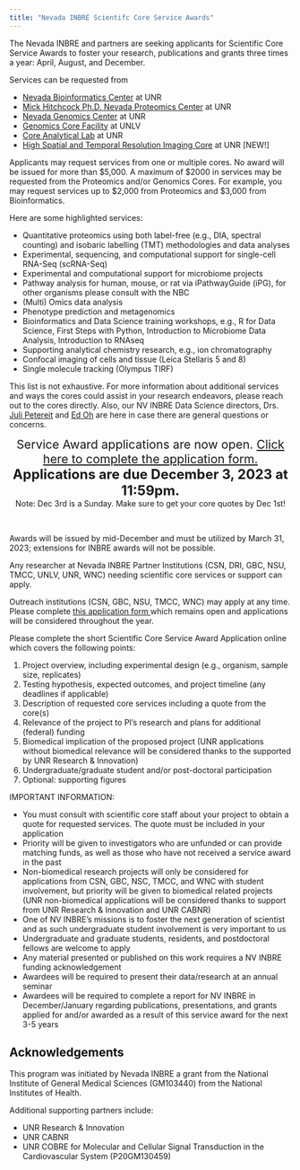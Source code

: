 ```yaml
---
title: "Nevada INBRE Scientifc Core Service Awards"
---
```


<style><!--Page specific style-->
  h1 {color: #000}
  h2 {color: #111}
  h3 {color: #222; border-bottom: 1px solid #ccc; width: 75%;}
  h4 {color: #666}
  .top {color: #ccc; display: inline-block; padding: 25px 0px 5px 0px;}
</style>

The Nevada INBRE and partners are seeking applicants for Scientific Core Service Awards to foster your research, publications and grants three times a year: April, August, and December.

Services can be requested from

 - <a href="https://unr.edu/bioinformatics">Nevada Bioinformatics Center</a> at UNR
 - <a href="https://unr.edu/proteomics">Mick Hitchcock Ph.D. Nevada Proteomics Center</a> at UNR
 - <a href="https://unr.edu/genomics">Nevada Genomics Center</a> at UNR
 - <a href="https://www.unlv.edu/genomics">Genomics Core Facility</a> at UNLV
 - <a href="https://naes.unr.edu/cal/">Core Analytical Lab</a> at UNR
 - <a href="https://med.unr.edu/research/core-facilities-and-centers/cobre-cardiovascular/scientific-cores/core-c">High Spatial and Temporal Resolution Imaging Core</a> at UNR [NEW!]

 
Applicants may request services from one or multiple cores. No award will be issued for more than \$5,000. A maximum of \$2000 in services may be requested from the Proteomics and/or Genomics Cores. For example, you may request services up to \$2,000 from Proteomics and $3,000 from Bioinformatics.

Here are some highlighted services:

 - Quantitative proteomics using both label-free (e.g., DIA, spectral counting) and isobaric labelling (TMT) methodologies and data analyses
 - Experimental, sequencing, and computational support for single-cell RNA-Seq (scRNA-Seq)
 - Experimental and computational support for microbiome projects
 - Pathway analysis for human, mouse, or rat via iPathwayGuide (iPG), for other organisms please consult with the NBC
 - (Multi) Omics data analysis
 - Phenotype prediction and metagenomics
 - Bioinformatics and Data Science training workshops, e.g., R for Data Science, First Steps with Python, Introduction to Microbiome Data Analysis, Introduction to RNAseq
 - Supporting analytical chemistry research, e.g., ion chromatography
 - Confocal imaging of cells and tissue (Leica Stellaris 5 and 8)
 - Single molecule tracking (Olympus TIRF)


This list is not exhaustive. For more information about additional services and ways the cores could assist in your research endeavors, please reach out to the cores directly. Also, our NV INBRE Data Science directors, Drs. [Juli Petereit](jpetereit@unr.edu) and [Ed Oh](edwin.oh@unlv.edu) are here in case there are general questions or concerns.

<div style="text-align: center"><span style="font-size: 16pt;">Service Award applications are now open. <a href="https://nvideaoffice.formstack.com/forms/inbreserviceawardapp">Click here to complete the application form.</a></span></div>

<div style="text-align: center"><span style="font-size: 18pt;">**Applications are due December 3, 2023 at 11:59pm.**</span></div>

<div style="text-align: center">Note: Dec 3rd is a Sunday. Make sure to get your core quotes by Dec 1st!</div>

<br>

Awards will be issued by mid-December and must be utilized by March 31, 2023; extensions for INBRE awards will not be possible. 

Any researcher at Nevada INBRE Partner Institutions (CSN, DRI, GBC, NSU, TMCC, UNLV, UNR, WNC) needing scientific core services or support can apply.

Outreach institutions (CSN, GBC, NSU, TMCC, WNC) may apply at any time. Please complete <a href="https://nvideaoffice.formstack.com/forms/inbreserviceawardapp_outreach">this application form </a> which remains open and applications will be considered throughout the year.

Please complete the short Scientific Core Service Award Application online which covers the following points: 

1. Project overview, including experimental design (e.g., organism, sample size, replicates)
2. Testing hypothesis, expected outcomes, and project timeline (any deadlines if applicable)
3. Description of requested core services including a quote from the core(s)
4. Relevance of the project to PI’s research and plans for additional (federal) funding
5. Biomedical implication of the proposed project (UNR applications without biomedical relevance will be considered thanks to the supported by UNR Research & Innovation)
6. Undergraduate/graduate student and/or post-doctoral participation
7. Optional: supporting figures

IMPORTANT INFORMATION:

 - You must consult with scientific core staff about your project to obtain a quote for requested services. The quote must be included in your application
 - Priority will be given to investigators who are unfunded or can provide matching funds, as well as those who have not received a service award in the past
 - Non-biomedical research projects will only be considered for applications from CSN, GBC, NSC, TMCC, and WNC with student involvement, but priority will be given to biomedical related projects (UNR non-biomedical applications will be considered thanks to support from UNR Research & Innovation and UNR CABNR)
 - One of NV INBRE's missions is to foster the next generation of scientist and as such undergraduate student involvement is very important to us
 - Undergraduate and graduate students, residents, and postdoctoral fellows are welcome to apply
 - Any material presented or published on this work requires a NV INBRE funding acknowledgement
 - Awardees will be required to present their data/research at an annual seminar
 - Awardees will be required to complete a report for NV INBRE in December/January regarding publications, presentations, and grants applied for and/or awarded as a result of this service award for the next 3-5 years

## Acknowledgements

This program was initiated by Nevada INBRE a grant from the National Institute of General Medical Sciences (GM103440) from the National Institutes of Health.

Additional supporting partners include: 

 - UNR Research & Innovation
 - UNR CABNR
 - UNR COBRE for Molecular and Cellular Signal Transduction in the Cardiovascular System (P20GM130459)



